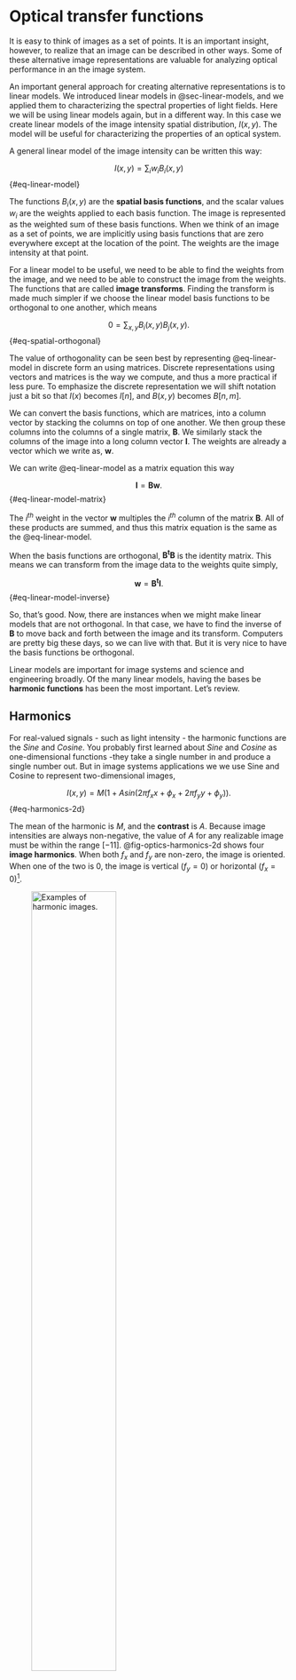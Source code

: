 # Optical transfer functions {#sec-optical-transfer}
It is easy to think of images as a set of points. It is an important insight, however, to realize that an image can be described in other ways. Some of these alternative image representations are valuable for analyzing optical performance in an the image system.

An important general approach for creating alternative representations is to linear models. We introduced linear models in @sec-linear-models, and we applied them to characterizing the spectral properties of light fields. Here we will be using linear models again, but in a different way.  In this case we create linear models of the image intensity spatial distribution, $I(x,y)$. The model will be useful for characterizing the properties of an optical system. 

A general linear model of the image intensity can be written this way:

$$
I(x,y) = \sum_{i} w_{i} B_{i}(x,y)
$${#eq-linear-model}

The functions $B_{i}(x,y)$ are the **spatial basis functions**, and the scalar values $w_{i}$ are the weights applied to each basis function. The image is represented as the weighted sum of these basis functions. When we think of an image as a set of points, we are implicitly using basis functions that are zero everywhere except at the location of the point.  The weights are the image intensity at that point.

For a linear model to be useful, we need to be able to find the weights from the image, and we need to be able to construct the image from the weights.  The functions that  are called **image transforms**.  Finding the transform is made much simpler if we choose the linear model basis functions to be orthogonal to one another, which means

$$
0 = \sum_{x,y} B_i (x,y) B_j (x,y).
$$ {#eq-spatial-orthogonal}

The value of orthogonality can be seen best by representing @eq-linear-model in discrete form an using matrices. Discrete representations using vectors and matrices is the way we compute, and thus a more practical if less pure.  To emphasize the discrete representation we will shift notation just a bit so that $I(x)$ becomes $I[n]$, and $B(x,y)$ becomes $B[n,m]$. 

We can convert the basis functions, which are matrices, into a column vector by stacking the columns on top of one another. We then group these columns into the columns of a single matrix, $\mathbf{B}$. We similarly stack the columns of the image into a long column vector $\mathbf{I}$.  The weights are already a vector which we write as, $\mathbf{w}$. 

We can write @eq-linear-model as a matrix equation this way

$$
\mathbf{I} = \mathbf{B w} .
$$ {#eq-linear-model-matrix}

The $i^{th}$ weight in the vector $\mathbf{w}$ multiples the $i^{th}$ column of the matrix $\mathbf{B}$.  All of these products are summed, and thus this matrix equation is the same as the @eq-linear-model.

When the basis functions are orthogonal, $\mathbf{B^t B}$ is the identity matrix.  This means we can transform from the image data to the weights quite simply,

$$
\mathbf{w} = \mathbf{B^t I} .
$$ {#eq-linear-model-inverse}

So, that's good.  Now, there are instances when we might make linear models that are not orthogonal.  In that case, we have to find the inverse of $\mathbf{B}$ to move back and forth between the image and its transform. Computers are pretty big these days, so we can live with that.  But it is very nice to have the basis functions be orthogonal.

Linear models are important for image systems and science and engineering broadly. Of the many linear models, having the bases be **harmonic functions** has been the most important. Let's review.

## Harmonics {#sec-optics-harmonics}
For real-valued signals - such as light intensity - the harmonic functions are the *Sine* and *Cosine*. You probably first learned about *Sine* and *Cosine* as one-dimensional functions -they take a single number in and produce a single number out. But in image systems applications we we use Sine and Cosine to represent two-dimensional images,

$$
I(x,y) = M(1 + A sin(2\pi f_x x + \phi_x + 2 \pi f_y y + \phi_y)) .
$${#eq-harmonics-2d}

The mean of the harmonic is $M$, and the **contrast** is $A$. Because image intensities are always non-negative, the value of $A$ for any realizable image must be within the range $[-1 1]$. @fig-optics-harmonics-2d shows four **image harmonics**. When both $f_x$ and $f_y$ are non-zero, the image is oriented.  When one of the two is $0$, the image is vertical ($f_y = 0$) or horizontal ($f_x = 0$)[^spatial-frequency].

[^spatial-frequency]:  Words go here about the use of the term spatial frequency.

![Examples of harmonic images.](images/optics/optics-harmonics.png){#fig-optics-harmonics-2d width="60%"}

We can develop many of the principles of linear models using one-dimensional harmonic images, like the images in @fig-optics-harmonics-1d. These harmonics have different spatial frequencies $f_x$ and a range of contrasts $A$. They are one-dimensional because I set $f_y = 0$.

![These one-dimensional harmonics are of the form in @eq-harmonics-2d, but simplified so that $\phi_x = \phi_y = f_y = 0$. The contrast $A$ varyies from the top to bottom row $(1, 0.5, 0.1)$.  The x-range is $(0,1)$, and the frequencies are $f_x = (1,2,4,8)$](images/optics/optics-harmonics-1d.png){#fig-optics-harmonics-1d width="60%"}

### Line reconstruction
Around 1805, **Jean Baptiste Joseph Fourier** reported that most of the functions we encounter in daily life can be expressed as the weighted sum of harmonics. This surprised, or perhaps annoyed, the mathematicians of the French academy (see the historical note below). The reason it is surprising is that the individual harmonics each span the image width. How can the sum of such functions add up to a thin line?  

We can get some insight into how this happens from @fig-optics-reconstruction. The figure shows images that are created as we add together certain harmonics over larger and larger frequency ranges: the image becomes increasingly compact. The positive and negative parts of the harmonics start to cancel one another, leaving only the value at cos(0), which is positive and ends up forming the line. If we add up enough harmonics, of just the right type, the image becomes precisely a single line! 

![Summing harmonics to become line. The panels show the sum of the first 4, 16, 64, 72, and finally all 128 harmonics. To match a single line in the middle (col=65) of this 129 column image, the weights of each harmonic are all $w_f = 1$. Because the image is even symmetric, we need to sum only the $cos()$ terms. The red traces superimposed on the images are the intensity. The central region becomes thinner and the ripples on the side are eliminated by the 64th harmonic.  They return as we keep going to f = 72, but are eliminated again at f=128.  Ask your linear systems instructor about this; s/he will like you for it.](images/optics/optics-reconstruction.png){#fig-optics-reconstruction width="100%"}

::: {.callout-note collapse="true" title="Line reconstruction: the movie"}
A movie showing how the sum converges as we add in the harmonics, one by one. At first, the harmonics are spread across the image.  As we add in more harmonics, the different frequency harmonics cancel one another at the locations apart from the central position at $0$ where they are all positive ($\cos(0)$). 

Adding in the first $0-64$ produces the line. The next $65-128$ brings back a little ringing, which goes away when the sum is complete.  This is a very special case of an even symmetric function.  We can do the calculation with just cosines.

![A line reconstructed by adding many harmonics at different frequencies. ](images/optics/lineReconstruct.mp4){#fig-optics-reconstruction-movie width="60%" fig-align="center"}

:::

## Fourier Series
The concept of representing functions as sums of harmonics is known as the **Fourier series**. For images or signals, the Fourier series can be written in several equivalent forms. Here are three common representations. In these formula, rather than using $I(x)$, which implies $x$ is a continuous variable, we use $I[n]$ to signify that we are sampling at discrete points.  For that reason, these are properly called **Discrete Fourier series**

**1. Sine and Cosine Form**

$$
I[n] = \frac{a_0}{2} + \sum_{f=0}^{N-1}  s_f \sin(2 \pi f n ) + c_f \cos(2 \pi f n)
$$ {#eq-fourier-series}

- $\frac{a_0}{2}$ is the mean value of the signal $I(x)$.
- For each frequency $f$, $s_f$ and $c_f$ are the sine and cosine coefficients, describing how much of each harmonic is present.

**2. Amplitude and Phase Form**

Alternatively, the series can be written using only sine functions, with a frequency-dependent amplitude and phase:

$$
I[n] = \frac{a_0}{2} + \sum_{f=0}^{N-1}  a_f \sin(2 \pi f n + \phi_f)
$$ {#eq-fourier-series-phase}

- $a_f$ is the amplitude for frequency $f$.
- $\phi_f$ is the phase shift for frequency $f$.

The amplitude and phase are related to the sine and cosine coefficients by:

$$
\begin{align}
a_f & = \sqrt{{s_f}^2 + {c_f}^2} \\
\phi_f & = \arctan\left(\frac{c_f}{s_f}\right)
\end{align}
$$

**3. Complex Exponential Form**

In mathematics and engineering, the Fourier series is often expressed using complex exponentials:
$$
I[n] = \sum_{f=0}^{N-1} c_f \, e^{i 2 \pi f n / N}
$$

- $f$ is an integer, and the sum runs over all positive and negative frequencies.
- The coefficients $c_f$ are generally complex numbers.

The complex coefficients are computed using the **Fourier transform**:

$$
c_f = \frac{1}{N} \sum_{n=0}^{N-1} I[n] \, e^{-i 2 \pi f n / N}
$$

If $I[n]$ is real-valued, the coefficients satisfy $c_{-f} = \overline{c_f}$, where $\overline{c_f}$ is the complex conjugate of $c_f$.

The relationship between the complex exponential representation is connected to the others using Euler's formula:

$$
I[n] \exp(i 2\pi f n) = I[n] \left[ \cos(2\pi f n) + i \sin(2\pi f n) \right] 
$$

This follows from Euler’s formula:

$$
e^{j\theta} = \cos(\theta) + j\sin(\theta) 
$$ {#eq-Eulers-formula}

Each of these forms is mathematically equivalent, and the choice of representation depends on the application and context.

### Fourier series coefficients

For the **Discrete Fourier Series**, where the function is $I[n]$ sampled at $N$ points, the coefficients are computed as:

- Constant (mean) term:

  $$
  a_0 = \frac{2}{N} \sum_{n=0}^{N-1} I[n]
  $$

- Cosine (even) coefficients:

  $$
  a_f = \frac{2}{N} \sum_{n=0}^{N-1} I[n] \cos\left(\frac{2\pi f n}{N}\right)
  $$

- Sine (odd) coefficients:

  $$
  b_f = \frac{2}{N} \sum_{n=0}^{N-1} I[n] \sin\left(\frac{2\pi f n}{N}\right)
  $$

The mean value of $I[n]$ is $\frac{a_0}{2}$, which is why it appears divided by 2 in the Discrete Fourier Series.

::: {.callout-note title="About Jean Baptiste Joseph Fourier" collapse="true"}
Here is a link to a nice website with a  <a href="https://mathshistory.st-andrews.ac.uk/Biographies/Fourier/" target="_blank">biography of Fourier and many others</a> . The material below is extracted from that site and wikipedia.

## About Fourer
- Son of a tailor
- Orphaned at 9
- Educated by Benedictines
- Promoted the French Revolution
- Accompanied Bonaparte as scientific adviser to Egypt
- Appointed Governor near Grenoble
- A statue of Fourier, in Grenoble, was melted down for armaments!

![Jean Baptiste Joseph Fourier](images/optics/optics-fourier.png){#fig-optics-fourier width="40%"}

## Publishing
While serving as Governor in Grenoble, Fourier made his major mathematical contributions to the theory of heat. He began this work around 1804, and by 1807 had completed his influential memoir, "On the Propagation of Heat in Solid Bodies." Fourier presented this memoir to the Paris Institute on December 21, 1807, where a committee of prominent mathematicians—Lagrange, Laplace, Monge, and Lacroix—was assigned to review it. Although the memoir is now highly regarded, it was controversial at the time.

The committee had two main concerns. First, Lagrange and Laplace objected to Fourier's use of trigonometric series to expand functions—what we now call Fourier series. Despite further explanations from Fourier, they remained unconvinced. As noted by J. Herivel in his biography of Fourier:

> All these are written with such exemplary clarity—from a logical as opposed to calligraphic point of view—that their inability to persuade Laplace and Lagrange ... provides a good index of the originality of Fourier's views.

Second, Biot criticized Fourier's derivation of the equations for heat transfer, noting that Fourier did not reference Biot's 1804 paper on the topic. However, Biot's paper was later shown to be incorrect. Laplace and Poisson also raised similar objections.

In 1811, the Institute announced a prize competition on the propagation of heat in solid bodies. Fourier submitted his 1807 memoir along with additional work on the cooling of infinite solids and on terrestrial and radiant heat. Only one other entry was received. The prize committee—Lagrange, Laplace, Malus, Haüy, and Legendre—awarded Fourier the prize.

However, their report was mixed, stating: “... the manner in which the author arrives at these equations is not exempt of difficulties and that his analysis to integrate them still leaves something to be desired on the score of generality and even rigour.” As a result, there was no immediate move in Paris to publish Fourier's work.
:::

## Eigenfunctions - almost
This section explains a couple of reasons why harmonics are a really important set of basis functions. Some have to do with physics and reality.  Some have to do with mathematics.

Harmonics (like sine and cosine waves) are almost the “natural” patterns for linear systems—they’re close to being eigenfunctions. For imaging, they’re not quite perfect eigenfunctions because of phase shifts, but if you think of them as 2D vectors, they’re pretty close.

## Optical Transfer Function

## Modulation Transfer

## Contrast sensitivity


